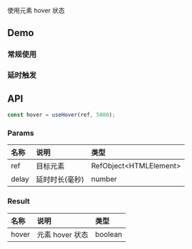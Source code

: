 
使用元素 hover 状态

## Demo

### 常规使用

<DemoBox source={UseHoverDemoSource} type="tsx">
  <UseHoverDemo />
</DemoBox>

### 延时触发

<DemoBox source={UseHoverDelayDemoSource} type="tsx">
  <UseHoverDelayDemo />
</DemoBox>

## API

```typescript
const hover = useHover(ref, 5000);
```

### Params

| 名称  | 说明           | 类型                    |
| :---- | :------------- | :---------------------- |
| ref   | 目标元素       | RefObject<HTMLElement\> |
| delay | 延时时长(毫秒) | number                  |

### Result

| 名称  | 说明            | 类型    |
| :---- | :-------------- | :------ |
| hover | 元素 hover 状态 | boolean |
